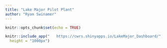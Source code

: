 ---
title: "Lake Major Pilot Plant"
author: "Ryan Swinamer"
---

```{r setup, include=FALSE}
knitr::opts_chunk$set(echo = TRUE)
```




```{r, echo= FALSE, layout="l-page", fig.cap = "Link to Live Site:    https://cwrs.shinyapps.io/LakeMajor_Dashboard/" }
knitr::include_app("   https://cwrs.shinyapps.io/LakeMajor_Dashboard/",
  height = "1000px")
```

